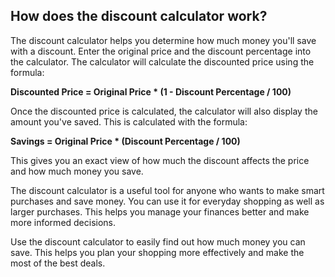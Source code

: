 ## How does the discount calculator work?

The discount calculator helps you determine how much money you'll save with a discount. Enter the original price and the discount percentage into the calculator. The calculator will calculate the discounted price using the formula:

**Discounted Price = Original Price * (1 - Discount Percentage / 100)**

Once the discounted price is calculated, the calculator will also display the amount you've saved. This is calculated with the formula:

**Savings = Original Price * (Discount Percentage / 100)**

This gives you an exact view of how much the discount affects the price and how much money you save.

The discount calculator is a useful tool for anyone who wants to make smart purchases and save money. You can use it for everyday shopping as well as larger purchases. This helps you manage your finances better and make more informed decisions.

Use the discount calculator to easily find out how much money you can save. This helps you plan your shopping more effectively and make the most of the best deals.
